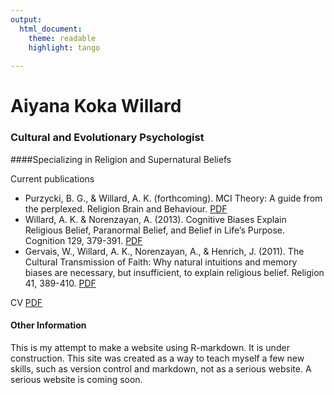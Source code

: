 ```yaml
---
output:
  html_document:
    theme: readable
    highlight: tango
    
---
```


# Aiyana Koka Willard

### Cultural and Evolutionary Psychologist 
####Specializing in Religion and Supernatural Beliefs

Current publications

  * Purzycki, B. G., & Willard, A. K. (forthcoming). MCI Theory: A guide from the perplexed. Religion Brain and Behaviour. [PDF](img/PurzyckiWillardRBB-Final.pdf)
  * Willard, A. K. & Norenzayan, A. (2013). Cognitive Biases Explain Religious Belief, Paranormal Belief, and Belief in Life’s Purpose. Cognition 129, 379-391. [PDF](img/Cognition_2013_Willard.pdf)
  * Gervais, W., Willard, A. K., Norenzayan, A., & Henrich, J. (2011). The Cultural Transmission of Faith: Why natural intuitions and memory biases are necessary, but insufficient, to explain religious belief. Religion 41, 389-410. [PDF](img/Religion_2011_Gervais.pdf)

CV [PDF](img/Aiyana_Willard_CV-2014.pdf)

#### Other Information

This is my attempt to make a website using R-markdown. It is under construction. This site was created as a way to teach myself a few new skills, such as version control and markdown, not as a serious website. A serious website is coming soon. 